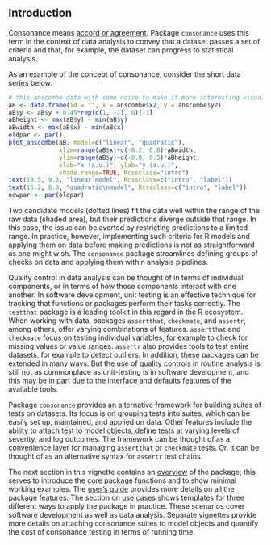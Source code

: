 ## Introduction

Consonance means [accord or agreement](https://www.dictionary.com/browse/consonance).
Package `consonance` uses this term in the context of data analysis to
convey that a dataset passes a set of criteria and that, for example, the
dataset can progress to statistical analysis.

As an example of the concept of consonance, consider the short data series
below.

```r
# this anscombe data with some noise to make it more interesting visually
aB <- data.frame(id = "", x = anscombe$x2, y = anscombe$y2)
aB$y <- aB$y + 0.45*rep(c(1, -1), 6)[-1]
aBheight <- max(aB$y) - min(aB$y)
aBwidth <- max(aB$x) - min(aB$x)
oldpar <- par()
plot_anscombe(aB, model=c("linear", "quadratic"),
              xlim=range(aB$x)+c(-0.2, 0.8)*aBwidth,
              ylim=range(aB$y)+c(-0.8, 0.5)*aBheight,
              xlab="x (a.u.)", ylab="y (a.u.)",
              shade.range=TRUE, Rcssclass="intro")
text(19.5, 9.3, "linear model", Rcssclass=c("intro", "label"))
text(16.2, 0.8, "quadratic\nmodel", Rcssclass=c("intro", "label"))
newpar <- par(oldpar)
```

Two candidate models (dotted lines) fit the data well within the range of the
raw data (shaded area), but their predictions diverge outside that range. In
this case, the issue can be averted by restricting predictions to a limited
range. In practice, however, implementing such criteria for R models and
applying them on data before making predictions is not as straightforward as
one might wish. The `consonance` package streamlines defining groups of
checks on data and applying them within analysis pipelines.

Quality control in data analysis can be thought of in terms of individual
components, or in terms of how those components interact with one another.
In software development, unit testing is an effective technique for tracking
that functions or packages perform their tasks correctly. The `testthat`
package is a leading toolkit in this regard in the R ecosystem. When working
with data, packages `assertthat`, `checkmate`, and `assertr`, among
others, offer varying combinations of features. `assertthat` and `checkmate`
focus on testing individual variables, for example to check for missing values
or value ranges. `assertr` also provides tools to test entire datasets, for
example to detect outliers. In addition, these packages can be extended in
many ways. But the use of quality controls in routine analysis
is still not as commonplace as unit-testing is in software development, and
this may be in part due to the interface and defaults features of the
available tools.

Package `consonance` provides an alternative framework for building suites
of tests on datasets. Its focus is on grouping tests into suites, which
can be easily set up, maintained, and applied on data. Other features
include the ability to attach test to model objects, define tests at varying
levels of severity, and log outcomes. The framework can be thought of as a
convenience layer for managing `assertthat` or `checkmate` tests. Or, it
can be thought of as an alternative syntax for `assertr` test chains.

The next section in this vignette contains an [overview](#overview)
of the package; this serves to introduce the core package functions and to
show minimal working examples. The [user's guide](#guide) provides more
details on all the package features. The section on [use cases](#usecases)
shows templates for three different ways to apply the package in practice.
These scenarios cover software development as well as data analysis. Separate
vignettes provide more details on attaching consonance suites to model objects
and quantify the cost of consonance testing in terms of running time.

